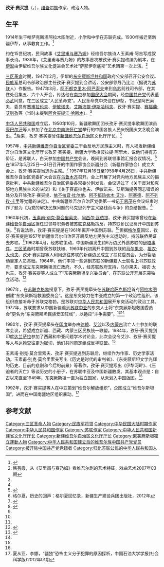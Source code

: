 '''孜牙·赛买提'''（{{lang-ru| Зия Самеди}}，{{bd|1914年||2000|}}），[[维吾尔族|维吾尔族]]作家、政治人物。

==生平==
1914年生于哈萨克斯坦阿拉木图附近，小学和中学在苏联完成。1930年搬迁至新疆伊犁，从事教育工作。<ref>{{Cite web|url= http://uyguristan.20m.com/ziyasamedi.html|title= Ziya Samedi, Famous Uyghur Writer and Revolutionary, Succumbs|access-date= 2021-04-25|archive-date= 2021-04-28|archive-url= https://web.archive.org/web/20210428123730/http://uyguristan.20m.com/ziyasamedi.html|dead-url= no}}</ref>

约在15世纪初，民间故事《[[艾里甫与赛乃姆|艾里甫与赛乃姆]]》经维吾尔族诗人玉素甫·阿吉写成叙事长诗。1936年，《艾里甫与赛乃姆》的故事首次被孜牙·赛买提改编为剧本，在[[伊犁|伊犁]]由伊犁维吾尔族文化促进会艺术社“萨那伊奈底斯”艺术团第一次上演。<ref>韩芸霞，从《艾里甫与赛乃姆》看维吾尔剧的艺术特征，戏曲艺术2007年03期</ref>

[[三区革命|三区革命]]时期，1947年2月，伊犁的[[东突厥斯坦第二共和国|东突厥斯坦共和国]]政府公安部召开公安会议。[[民族军|民族军]]总司令部政治部主任孜牙·赛买提到会讲话，公安部领导乃比江（据说为[[苏联|苏联]]人）作报告。1947年3月，[[阿不都克里木·阿巴索夫|阿不都克里木·阿巴索夫]]来到[[乌苏|乌苏]]前线司令部，在其住处召集五、六个人开会，传达他在[[南京|南京]]参加[[国民大会|国民大会]]期间，经[[中国共产党|中国共产党]]代表[[董必武|董必武]]同意，在三区成立“人民革命党”。人民革命党中央设在伊犁，书记是阿巴索夫，委员有[[赛都拉·赛甫拉也夫|赛甫拉也夫]]、[[买买提伊敏·伊敏诺夫|伊敏诺夫]]、[[艾斯海提·伊斯哈科夫|艾斯海提·伊斯哈科夫]]、孜牙·赛买提、[[赛福鼎·艾则孜|赛福鼎·艾则孜]]等（当时未提到[[阿合买提江·哈斯木|阿合买提江·哈斯木]]）。<ref name=ge/>

[[中华人民共和国|中华人民共和国]]成立后，1950年10月，新疆歌舞团团长孜牙·赛买提率歌舞团演员[[康巴尔汗·艾买提|康巴尔汗]]等人参加了在[[北京|北京]][[中南海|中南海]][[怀仁堂|怀仁堂]]举行的中国各族人民庆祝国庆文艺晚会演出。<ref name=ge/>后来，孜牙·赛买提曾任[[新疆维吾尔自治区|新疆维吾尔自治区]]文化厅厅长。<ref>{{cite web|title=李丹慧：新疆苏联侨民问题的历史考察(3)|url=http://www.21ccom.net/articles/lsjd/sxyj/2011/1107_48307_3.html|date=2011-11-07|publisher=[[共识网|共识网]]|journal=历史研究2003年第3期|archiveurl=https://web.archive.org/web/20160305215300/http://www.21ccom.net/articles/lsjd/sxyj/2011/1107_48307_3.html|archivedate=2016-03-05|deadurl=yes|access-date=2015-03-29}}</ref>

1957年，[[中共新疆维吾尔自治区党委|中共新疆维吾尔自治区党委]]三干会反地方民族主义时，有人揭发新疆维吾尔自治区文化厅厅长孜牙·赛买提、新疆大学教授波拉提·阿里木，说他们持有苏侨证，是苏联人，白天参加[[中国共产党|中国共产党]]会议，晚间到苏联领事馆汇报会议情况。<ref name=ge>格尔夏，历史的回声：格尔夏回忆录，新疆生产建设兵团出版社，2012年</ref> 在1957年5月25日—31日召开的中国作家协会新疆分会（新疆作家协会）成立大会上，孜牙·赛买提当选为主席。<ref>{{Cite web|url= http://www.chinawriter.com.cn/n1/2016/0707/c403961-28534891.html|title= 新疆作家协会简介|website= 中国作家网|date= 2016-07-14|access-date= 2021-04-25|archive-date= 2021-04-25|archive-url= https://web.archive.org/web/20210425123943/http://www.chinawriter.com.cn/n1/2016/0707/c403961-28534891.html|dead-url= no}}</ref> 1957年12月16日至1958年4月26日，中共新疆维吾尔自治区党委扩大会议在[[乌鲁木齐|乌鲁木齐]]召开。会上开展了对党内地方民族主义的揭露批判，中共新疆维吾尔自治区党委各常委分别发言。会议通过了《关于反对和克服地方民族主义的决议》和《关于赛甫拉也夫、伊敏诺夫、艾斯海提等同志错误的处分及开除孜牙·赛买提、[[依不拉音·吐尔地|依不拉音·吐尔地]]、[[阿不都热衣木·艾沙|阿不都热衣木·艾沙]]、[[阿赛德|阿赛德]]、[[阿不列孜·卡里|阿不列孜·卡里]]等党籍的决定》。中共新疆维吾尔自治区党委第一书记[[王恩茂|王恩茂]]在会议结束时作了题为《为党的解决民族问题的马克思列宁主义路线而斗争》的总结报告。<ref>{{Cite web |url=http://bt.xinhuanet.com/2011-02/14/content_22061210.htm |title=《新疆生产建设兵团大事记》1957年，兵团网，2011-02-14 |access-date=2015-03-30 |archive-date=2014-06-29 |archive-url=https://web.archive.org/web/20140629225927/http://bt.xinhuanet.com/2011-02/14/content_22061210.htm |dead-url=yes }}</ref>

1960年代初，[[玉素甫·别克·莫合里索夫|玉素甫·别克·莫合里索夫]]、[[阿西尔·瓦依提|阿西尔·瓦依提]]、孜牙·赛买提等曾经在[[新疆维吾尔自治区|新疆维吾尔自治区]]担任过领导职务者被[[苏联|苏联]][[克格勃|克格勃]]策反，持苏联侨民证离开中国到苏联。<ref name=bfjy/>有说法称，孜牙·赛买提是在1961年离开中国到苏联。<ref name=cheng/>但据[[格尔夏|格尔夏]]回忆，孜牙·赛买提是1957年新疆维吾尔自治区开展反地方民族主义运动时，持苏联侨民证去苏联。<ref name=ge/>1962年4月，经苏联策动，中国新疆发生约6万边民外逃苏联的[[伊塔事件|伊塔事件]]。[[三区革命|三区革命]]时期曾获苏联扶植、1960年代初离开中国到苏联的[[马尔果甫·伊斯卡果夫|马尔果夫]]、[[祖农·太也夫|祖农·太也夫]]、孜牙·赛买提等人利用逃往苏联的新疆边民成立了扶贫委员会，为分裂活动奠定人员基础。1964年，他们率领一些逃到苏联的新疆籍人士联名上书苏联政府，要求成立东突厥斯坦流亡政府。不久，经苏联政府支持，马尔果夫、祖农·太也夫、孜牙·赛买提等人成立了“东突厥斯坦复兴委员会”，在苏联公开开展东突独立活动。<ref name=bfjy>{{Cite web |url=http://www.northedu.com.cn/minzu/show.jsp?informationid=200809281030360411 |title=东突分裂主义势力研究，北方教育，2008-09-28 |access-date=2015-03-29 |archive-date=2015-04-02 |archive-url=https://web.archive.org/web/20150402150423/http://www.northedu.com.cn/minzu/show.jsp?informationid=200809281030360411 |dead-url=yes }}</ref>

1967年，在[[苏联|苏联]][[克格勃|克格勃]]授意下，孜牙·赛买提牵头在[[苏联|苏联]][[哈萨克斯坦|哈萨克斯坦]]首府[[阿拉木图|阿拉木图]]创建“东突厥斯坦救国委员会”。这是东突势力在中亚成立的第一个政治性组织。该组织直接听命于苏联克格勃，是苏联对[[中华人民共和国|中华人民共和国]]展开东突活动的政治工具。1972年，苏联要求从中国新疆逃到[[苏联|苏联]][[中亚|中亚]]的东突人士将“东突厥斯坦救国委员会”更名为“东突厥斯坦民族爱国阵线”，以适应“斗争需要”。<ref name=cheng>{{cite web|title=程敏：80年代是新疆地区最为稳定的时期|url=http://www.21ccom.net/articles/zgyj/dfzl/article_20140331103443.html|date=2014-05-01|publisher=[[共识网|共识网]]|archiveurl=https://web.archive.org/web/20160305101923/http://www.21ccom.net/articles/zgyj/dfzl/article_20140331103443.html|archivedate=2016-03-05|deadurl=yes|access-date=2015-03-29}}</ref><ref name=bfjy/>

1980年，孜牙·赛买提牵头在[[印度|印度]]举办由[[十四世达赖|达赖]]、[[艾沙·玉素甫·阿布甫泰肯|艾沙]]以及[[内蒙古|内蒙古]]流亡人士参加的联席会议，希望成立新疆、西藏、内蒙三区民族统一联盟。1984年，孜牙·赛买提到印度[[达兰萨拉|达兰萨拉]]参加了西藏和中亚问题学术讨论会，此次会议令艾沙、孜牙·赛买提等人与达赖交往更为密切，他们共同商定组成反华联盟。<ref name=bfjy/>

玉素甫·别克·莫合里索夫、孜牙·赛买提逃到苏联后，继续作为作家、历史学家活动。玉素甫·别克·莫合里索夫写出《历史是时代的审判者》、《东突厥斯坦文学光辉的历史、目前的悲剧和今后的前景》等著作，孜牙·赛买提写出《伊犁河畔》、《压迫者的灭亡》等谈历史的小册子，在苏联中亚及中国新疆散发。其基本观点是：自古以来直至1949年，东突厥斯坦一直为独立国家，从未划入中国版图。<ref name=bfjy/>

1992年，孜牙·赛买提等人在中亚策划“维吾尔解放组织”，企图成立“维吾尔斯坦国”，进而在中国南疆地区组织暴动。<ref>夏从亚、李娜，“疆独”恐怖主义分子犯罪的原因探析，中国石油大学学报(社会科学版)2012年01期</ref>

==参考文献==
{{reflist}}

[[Category:三区革命人物|Category:三区革命人物]]
[[Category:民族军将领|Category:民族军将领]]
[[Category:中华民国大陆时期作家|Category:中华民国大陆时期作家]]
[[Category:中华人民共和国作家|Category:中华人民共和国作家]]
[[Category:苏联作家|Category:苏联作家]]
[[Category:中华人民共和国新疆省文化厅厅长|Category:中华人民共和国新疆省文化厅厅长]]
[[Category:新疆维吾尔自治区文化厅厅长|Category:新疆维吾尔自治区文化厅厅长]]
[[Category:東突厥斯坦獨立運動人物|Category:東突厥斯坦獨立運動人物]]
[[Category:中华人民共和国建立后的维吾尔族中国共产党党员|Category:中华人民共和国建立后的维吾尔族中国共产党党员]]
[[Category:被开除中国共产党党籍者|Category:被开除中国共产党党籍者]]
[[Category:归化苏联公民的中华人民共和国人|Category:归化苏联公民的中华人民共和国人]]
